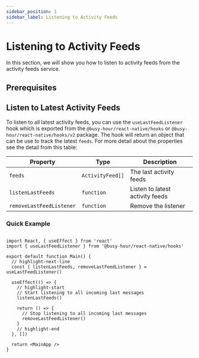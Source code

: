 ```yaml
---
sidebar_position: 1
sidebar_label: Listening to Activity Feeds
---
```



# Listening to Activity Feeds

In this section, we will show you how to listen to activity feeds from the activity feeds service.

## Prerequisites

<ActivityFeedPrerequisites />

## Listen to Latest Activity Feeds

To listen to all latest activity feeds, you can use the `useLastFeedListener` hook which is exported from the `@busy-hour/react-native/hooks` or `@busy-hour/react-native/hooks/v2` package. The hook will return an object that can be use to track the latest `feeds`. For more detail about the properties see the detail from this table:

| Property                 | Type             | Description                                 |
| ------------------------ | ---------------- | ------------------------------------------- |
| `feeds`                  | `ActivityFeed[]` | The last activity feeds                     |
| `listenLastFeeds`        | `function`       | Listen to latest activity feeds             |
| `removeLastFeedListener` | `function`       | Remove the listener                         |

### Quick Example

```tsx title="src/main.tsx"

import React, { useEffect } from 'react'
import { useLastFeedListener } from '@busy-hour/react-native/hooks'

export default function Main() {
  // highlight-next-line
  const { listenLastFeeds, removeLastFeedListener } = useLastFeedListener()

  useEffect(() => {
    // highlight-start
    // Start listening to all incoming last messages
    listenLastFeeds()

    return () => {
      // Stop listening to all incoming last messages
      removeLastFeedListener()
    }
    // highlight-end
  }, [])

  return <MainApp />
}

```
